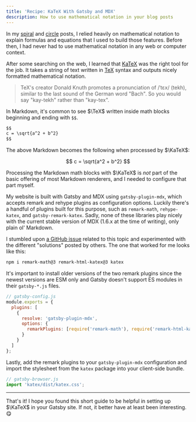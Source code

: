 ```yaml
---
title: 'Recipe: KaTeX With Gatsby and MDX'
description: How to use mathematical notation in your blog posts
---
```


In my [spiral](/lab/spiral-into-madness) and [circle](/lab/circle-transition) posts, I relied heavily on mathematical notation to explain formulas and equations that I used to build those features. Before then, I had never had to use mathematical notation in any web or computer context.

After some searching on the web, I learned that [KaTeX](https://katex.org/) was the right tool for the job. It takes a string of text written in [TeX](https://en.wikipedia.org/wiki/TeX) syntax and outputs nicely formatted mathematical notation.

> TeX's creator Donald Knuth promotes a pronunciation of /ˈtɛx/ (tekh), similar to the last sound of the German word "Bach". So you would say "kay-tekh" rather than "kay-tex".

In Markdown, it's common to see $\TeX$ written inside math blocks beginning and ending with `$$`.

```md
$$
c = \sqrt{a^2 + b^2}
$$
```

The above Markdown becomes the following when processed by $\KaTeX$:

$$
c = \sqrt{a^2 + b^2}
$$

Processing the Markdown math blocks with $\KaTeX$ is _not_ part of the basic offering of most Markdown renderers, and I needed to configure that part myself.

My website is built with Gatsby and MDX using `gatsby-plugin-mdx`, which accepts remark and rehype plugins as configuration options. Luckily there's a handful of plugins built for this purpose, such as `remark-math`, `rehype-katex`, and `gatsby-remark-katex`. Sadly, none of these libraries play nicely with the current stable version of MDX (1.6.x at the time of writing), only plain ol' Markdown.

I stumbled upon [a GitHub issue](https://github.com/gatsbyjs/gatsby/issues/28031) related to this topic and experimented with the different "solutions" posted by others. The one that worked for me looks like this:

```bash
npm i remark-math@3 remark-html-katex@3 katex
```

It's important to install older versions of the two remark plugins since the newest versions are ESM only and Gatsby doesn't support ES modules in their `gatsby-*.js` files.

```js
// gatsby-config.js
module.exports = {
  plugins: [
    {
      resolve: 'gatsby-plugin-mdx',
      options: {
        remarkPlugins: [require('remark-math'), require('remark-html-katex')]
      }
    }
  ]
};
```

Lastly, add the remark plugins to your `gatsby-plugin-mdx` configuration and import the stylesheet from the `katex` package into your client-side bundle.

```js
// gatsby-browser.js
import 'katex/dist/katex.css';
```

---

That's it! I hope you found this short guide to be helpful in setting up $\KaTeX$ in your Gatsby site. If not, it better have at least been interesting. 😋

